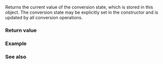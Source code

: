 {{cpp/locale/wstring_convert/title|state}}
{{cpp/locale/wstring_convert/navbar}}
{{ddcl|header=locale|
state_type state() const;
}}

Returns the current value of the conversion state, which is stored in this {{tt|wstring_convert}} object. The conversion state may be explicitly set in the constructor and is updated by all conversion operations.

===Return value===
{{box|{{rlpsi|/#cvtstate}}}}

===Example===
{{example}}

===See also===
{{dsc begin}}
{{dsc inc|cpp/locale/wstring_convert/dsc to_bytes}}
{{dsc inc|cpp/locale/wstring_convert/dsc from_bytes}}
{{dsc inc|cpp/string/multibyte/dsc mbsinit}}
{{dsc end}}

{{langlinks|de|es|fr|it|ja|pt|ru|zh}}